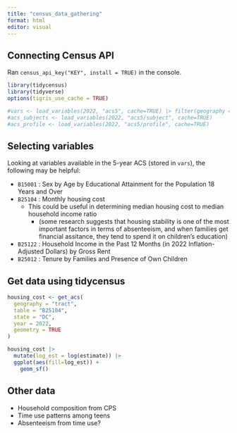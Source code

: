 ```yaml
---
title: "census_data_gathering"
format: html
editor: visual
---
```


## Connecting Census API

Ran `census_api_key("KEY", install = TRUE)` in the console.

```r
library(tidycensus)
library(tidyverse)
options(tigris_use_cache = TRUE)

#vars <- load_variables(2022, "acs5", cache=TRUE) |> filter(geography == "tract")
#acs_subjects <- load_variables(2022, "acs5/subject", cache=TRUE)
#acs_profile <- load_variables(2022, "acs5/profile", cache=TRUE)
```

## Selecting variables

Looking at variables available in the 5-year ACS (stored in `vars`), the following may be helpful:

- `B15001` : Sex by Age by Educational Attainment for the Population 18 Years and Over
- `B25104` : Monthly housing cost
    - This could be useful in determining median housing cost to median household income ratio
        - (some research suggests that housing stability is one of the most important factors in terms of absenteeism, and when families get financial assitance, they tend to spend it on children's education)
- `B25122` : Household Income in the Past 12 Months (in 2022 Inflation-Adjusted Dollars) by Gross Rent
- `B25012` : Tenure by Families and Presence of Own Children


## Get data using tidycensus

```r
housing_cost <- get_acs(
  geography = "tract", 
  table = "B25104", 
  state = "DC",
  year = 2022,
  geometry = TRUE
)

```
```r
housing_cost |> 
  mutate(log_est = log(estimate)) |>
  ggplot(aes(fill=log_est)) + 
    geom_sf()
```



## Other data

- Household composition from CPS
- Time use patterns among teens
- Absenteeism from time use?
